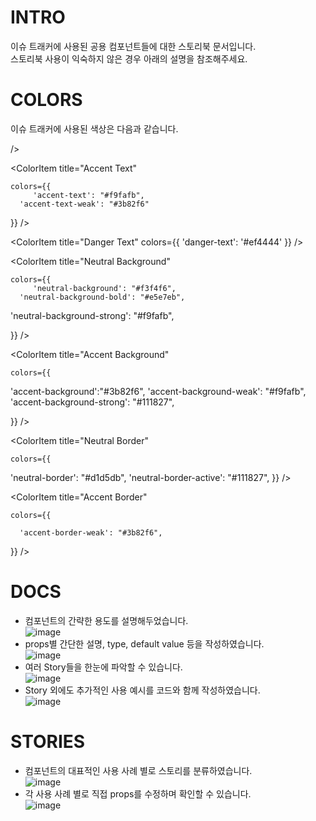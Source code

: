 
<Meta title="Introduction" />

# INTRO

이슈 트래커에 사용된 공용 컴포넌트들에 대한 스토리북 문서입니다. <br />
스토리북 사용이 익숙하지 않은 경우 아래의 설명을 참조해주세요.

# COLORS

이슈 트래커에 사용된 색상은 다음과 같습니다.

<ColorPalette>
  <ColorItem
    title="Neutral Text"
    colors={{
      'neutral-text': '#374151',
      'neutral-text-weak': "#4b5563",
    'neutral-text-strong':  "#111827",
    }}

/>

  <ColorItem
    title="Accent Text"

    colors={{
         'accent-text': "#f9fafb",
      'accent-text-weak': "#3b82f6"

}}
/>

<ColorItem title="Danger Text" colors={{ 'danger-text': '#ef4444' }} />

 <ColorItem
    title="Neutral Background"

    colors={{
         'neutral-background': "#f3f4f6",
      'neutral-background-bold': "#e5e7eb",

'neutral-background-strong': "#f9fafb",

}}
/>

<ColorItem
    title="Accent Background"

    colors={{

'accent-background':"#3b82f6",
'accent-background-weak': "#f9fafb",
'accent-background-strong': "#111827",

}}
/>

<ColorItem
    title="Neutral Border"

    colors={{

'neutral-border': "#d1d5db",
'neutral-border-active': "#111827",
}}
/>

<ColorItem
    title="Accent Border"

    colors={{

      'accent-border-weak': "#3b82f6",

}}
/>

</ColorPalette>

# DOCS

- 컴포넌트의 간략한 용도를 설명해두었습니다.<br/>
  ![image](https://github.com/caesar1030/clean-architecture-issue-tracker/assets/76683390/9cb3f4bd-37f5-404b-8afe-02b36b5b5093) <br/>
- props별 간단한 설명, type, default value 등을 작성하였습니다. <br/>
  ![image](https://github.com/caesar1030/clean-architecture-issue-tracker/assets/76683390/156dff1c-267f-46c7-9e0f-23d5dba01b4b) <br/>
- 여러 Story들을 한눈에 파악할 수 있습니다. <br/>
  ![image](https://github.com/caesar1030/clean-architecture-issue-tracker/assets/76683390/761edd35-d7d5-4ead-88cd-27265d042c0f) <br/>
- Story 외에도 추가적인 사용 예시를 코드와 함께 작성하였습니다. <br/>
  ![image](https://github.com/caesar1030/clean-architecture-issue-tracker/assets/76683390/be55cfba-71f6-46c6-9a0a-4d5daaf7766f) <br/>

# STORIES

- 컴포넌트의 대표적인 사용 사례 별로 스토리를 분류하였습니다. <br/>
  ![image](https://github.com/caesar1030/clean-architecture-issue-tracker/assets/76683390/b502def1-1893-4630-96db-700f5ad7cf8d) <br/>
- 각 사용 사례 별로 직접 props를 수정하며 확인할 수 있습니다.<br/>
  ![image](https://github.com/caesar1030/clean-architecture-issue-tracker/assets/76683390/98323d1b-5d8b-4934-8a71-4bf49531f512)<br/>
